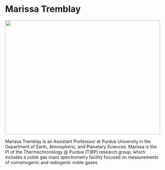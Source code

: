 
# Marissa Tremblay {.unnumbered}

![](profile/marissa.jpg){fig-alt="Dr. Marissa Tremblay in Antarctica." width="500" height="370"}

Marissa Tremblay is an Assistant Professsor at Purdue University in the Department of Earth, Atmospheric, and Planetary Sciences. Marissa is the PI of the Thermochronology \@ Purdue (T\@P) research group, which includes a noble gas mass spectrometry facility focused on measurements of comsmogenic and radiogenic noble gases.